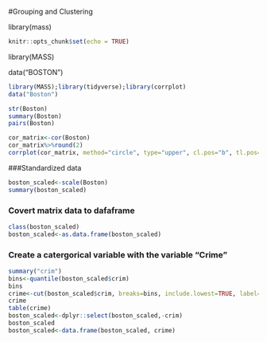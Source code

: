 #Grouping and Clustering


library(mass)
```r
knitr::opts_chunk$set(echo = TRUE)
```
library(MASS)

data("BOSTON")
```r
library(MASS);library(tidyverse);library(corrplot)
data("Boston")

```

```r
str(Boston)
summary(Boston)
pairs(Boston)
```


```r
cor_matrix<-cor(Boston)
cor_matrix%>%round(2)
corrplot(cor_matrix, method="circle", type="upper", cl.pos="b", tl.pos="d", tl.cex=0.6)
```
###Standardized data
```r
boston_scaled<-scale(Boston)
summary(boston_scaled)

```
### Covert matrix data to dafaframe
```r
class(boston_scaled)
boston_scaled<-as.data.frame(boston_scaled)

```

### Create a catergorical variable with the variable "Crime" 
```r
summary("crim")
bins<-quantile(boston_scaled$crim)
bins
crime<-cut(boston_scaled$crim, breaks=bins, include.lowest=TRUE, label=c("low","med_low","med_high", "high"))
crime
table(crime)
boston_scaled<-dplyr::select(boston_scaled,-crim)
boston_scaled
boston_scaled<-data.frame(boston_scaled, crime)

```


